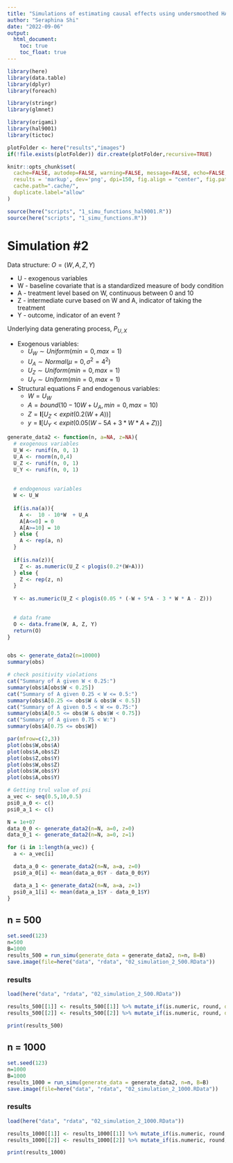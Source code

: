 ```yaml
---
title: "Simulations of estimating causal effects using undersmoothed HAL"
author: "Seraphina Shi"
date: "2022-09-06"
output:
  html_document:
    toc: true
    toc_float: true
---
```


```r
library(here)
library(data.table)
library(dplyr)
library(foreach)

library(stringr)
library(glmnet)

library(origami)
library(hal9001)
library(tictoc)
```

```r
plotFolder <- here("results","images")
if(!file.exists(plotFolder)) dir.create(plotFolder,recursive=TRUE)

knitr::opts_chunk$set(
  cache=FALSE, autodep=FALSE, warning=FALSE, message=FALSE, echo=FALSE,
  results = 'markup', dev='png', dpi=150, fig.align = "center", fig.path=plotFolder,
  cache.path=".cache/",
  duplicate.label="allow"
)

source(here("scripts", "1_simu_functions_hal9001.R"))
source(here("scripts", "1_simu_functions.R"))
```

# Simulation #2
Data structure:  $O = (W, A, Z, Y)$ 

 * U - exogenous variables  
 * W - baseline covariate that is a standardized measure of body condition  
 * A - treatment level based on W, continuous between 0 and 10  
 * Z - intermediate curve based on W and A, indicator of taking the treatment  
 * Y - outcome, indicator of an event ?  
   
 Underlying data generating process, $P_{U,X}$
 
* Exogenous variables:  
  + $U_W \sim Uniform(min = 0, max = 1)$  
  + $U_A \sim Normal(\mu=0, \sigma^2 = 4^2)$  
  + $U_Z \sim Uniform(min = 0, max = 1)$  
  + $U_Y \sim Uniform(min = 0, max = 1)$  
  
* Structural equations F and endogenous variables:  
  + $W =  U_W$  
  + $A = bound(10 - 10W + U_A, min=0, max=10)$  
  + $Z = \mathbf{I}[U_Z < expit(0.2(W+A))]$
  + $y = \mathbf{I}[U_Y < expit(0.05(W-5A+3*W*A+Z))]$


```r
generate_data2 <- function(n, a=NA, z=NA){
  # exogenous variables
  U_W <- runif(n, 0, 1)
  U_A <- rnorm(n,0,4)
  U_Z <- runif(n, 0, 1)
  U_Y <- runif(n, 0, 1)
  
  
  # endogenous variables
  W <- U_W
  
  if(is.na(a)){
    A <-  10 - 10*W  + U_A
    A[A<=0] = 0
    A[A>=10] = 10
  } else {
    A <- rep(a, n)
  }
  
  if(is.na(z)){
    Z <- as.numeric(U_Z < plogis(0.2*(W+A)))
  } else {
    Z <- rep(z, n)
  }
  
  Y <- as.numeric(U_Z < plogis(0.05 * (-W + 5*A - 3 * W * A - Z)))
  

  # data frame
  O <- data.frame(W, A, Z, Y)
  return(O)
}


obs <- generate_data2(n=10000)
summary(obs)

# check positivity violations
cat("Summary of A given W < 0.25:")
summary(obs$A[obs$W < 0.25])
cat("Summary of A given 0.25 < W <= 0.5:")
summary(obs$A[0.25 <= obs$W & obs$W < 0.5])
cat("Summary of A given 0.5 < W <= 0.75:")
summary(obs$A[0.5 <= obs$W & obs$W < 0.75])
cat("Summary of A given 0.75 < W:")
summary(obs$A[0.75 <= obs$W])

par(mfrow=c(2,3))
plot(obs$W,obs$A)
plot(obs$A,obs$Z)
plot(obs$Z,obs$Y)
plot(obs$W,obs$Z)
plot(obs$W,obs$Y)
plot(obs$A,obs$Y)

```


```r
# Getting trul value of psi
a_vec <- seq(0.5,10,0.5)
psi0_a_0 <- c()
psi0_a_1 <- c()

N = 1e+07
data_0_0 <- generate_data2(n=N, a=0, z=0)
data_0_1 <- generate_data2(n=N, a=0, z=1)

for (i in 1:length(a_vec)) {
  a <- a_vec[i]

  data_a_0 <- generate_data2(n=N, a=a, z=0)
  psi0_a_0[i] <- mean(data_a_0$Y - data_0_0$Y)

  data_a_1 <- generate_data2(n=N, a=a, z=1)
  psi0_a_1[i] <- mean(data_a_1$Y - data_0_1$Y)
}
```

## n = 500
```r
set.seed(123)
n=500
B=1000
results_500 = run_simu(generate_data = generate_data2, n=n, B=B)
save.image(file=here("data", "rdata", "02_simulation_2_500.RData"))
```

### results
```r
load(here("data", "rdata", "02_simulation_2_500.RData"))

results_500[[1]] <- results_500[[1]] %>% mutate_if(is.numeric, round, digits=4)
results_500[[2]] <- results_500[[2]] %>% mutate_if(is.numeric, round, digits=4)

print(results_500)
```



## n = 1000
```r
set.seed(123)
n=1000
B=1000
results_1000 = run_simu(generate_data = generate_data2, n=n, B=B)
save.image(file=here("data", "rdata", "02_simulation_2_1000.RData"))
```

### results
```r
load(here("data", "rdata", "02_simulation_2_1000.RData"))

results_1000[[1]] <- results_1000[[1]] %>% mutate_if(is.numeric, round, digits=4)
results_1000[[2]] <- results_1000[[2]] %>% mutate_if(is.numeric, round, digits=4)

print(results_1000)
```